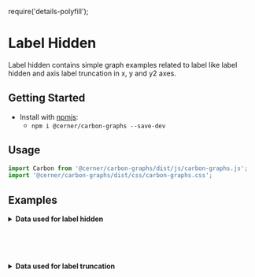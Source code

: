 require('details-polyfill');

# Label Hidden

Label hidden contains simple graph examples related to label like label hidden and axis label truncation in x, y and y2 axes.

## Getting Started

- Install with [npmjs](https://www.npmjs.com):
  - `npm i @cerner/carbon-graphs --save-dev`

## Usage
```js
import Carbon from '@cerner/carbon-graphs/dist/js/carbon-graphs.js';
import '@cerner/carbon-graphs/dist/css/carbon-graphs.css';
```

## Examples
<LabelHiddenGraph />

<details>
<summary style={{fontSize: 24 }}>
<b>Data used for label hidden</b>
</summary>

### Graph Config object
<LabelHiddenGraphConfig />

</details>

<br/><br/><br/>

<LabelTruncationGraph />

<details>
<summary style={{fontSize: 24 }}>
<b>Data used for label truncation</b>
</summary>

### Graph Config object
<LabelTruncationGraphConfig />

</details>

